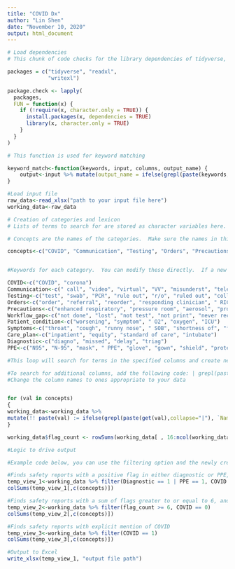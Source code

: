 ---
title: "COVID Dx"
author: "Lin Shen"
date: "November 10, 2020"
output: html_document
---

```{r} 
# Load dependencies
# This chunk of code checks for the library dependencies of tidyverse, readxl, and writexl and either installs them or loads them.  Copyright for the  libraries are owned by their respective owners.

packages = c("tidyverse", "readxl",
             "writexl")

package.check <- lapply(
  packages,
  FUN = function(x) {
    if (!require(x, character.only = TRUE)) {
      install.packages(x, dependencies = TRUE)
      library(x, character.only = TRUE)
    }
  }
)
```

```{r}
# This function is used for keyword matching

keyword_match<-function(keywords, input, columns, output_name) {
    output<-input %>% mutate(output_name = ifelse(grepl(paste(keywords,collapse="|")),  paste(column_tomatch,collapse="|"), ignore.case = TRUE), 1, 0)
}
```

```{r}
#Load input file 
raw_data<-read_xlsx("path to your input file here")
working_data<-raw_data

```

```{r}
# Creation of categories and lexicon
# Lists of terms to search for are stored as character variables here.

# Concepts are the names of the categories.  Make sure the names in this list match the names of the variables you use as each for the variables containing the actual keywords

concepts<-c("COVID", "Communication", "Testing", "Orders", "Precautions", "Workflow_gap", "Patient_condition", "Symptoms",  "PPE", "Diagnostic", "Care_plan")


#Keywords for each category.  You can modify these directly.  If a new category is to be added altogether, it must be added to the concepts list above.

COVID<-c("COVID", "corona")
Communication<-c(" call", "video", "virtual", "VV", "misunderst", "telemedicine", "hear", "ipad", "communic", "phone")
Testing<-c("test", "swab", "PCR", "rule out", "r/o", "ruled out", "collect", "sample", "positive", "negative", "result")
Orders<-c("order", "referral", "reorder", "responding clinician", " RIC ")
Precautions<-c("enhanced respiratory", "pressure room", "aerosol", "procedure", "risk", "precaution")
Workflow_gap<-c("not done", "lost", "not test", "not print", "never received", "did not come in", "missed", "cancel", "delay", "lack of", "dropped the ball", "quality")
Patient_condition<-c("worsening", "symptom", " O2", "oxygen", "ICU")
Symptoms<-c("throat", "cough", "runny nose", " SOB", "shortness of", "fever", "chill", "rigor", "loss of", "flu-like")
Care_plan<-c("inpatient", "equity", "standard of care", "intubate")
Diagnostic<-c("diagno", "missed", "delay", "triag")
PPE<-c("N95", "N-95", "mask", " PPE", "glove", "gown", "shield", "protection")

```


```{r}
#This loop will search for terms in the specified columns and create new columns to indicate if matches were found.  Each new column will correspond to the "concepts" listed above.  The column will indicate with a 1 if a match was found or 0 if match was not found.

#To search for additional columns, add the following code: | grepl(paste(get(val),collapse="|"), `name of additional column`, ignore.case = TRUE) before: , 1, 0))
#Change the column names to ones appropriate to your data


for (val in concepts)
{
working_data<-working_data %>%
mutate(!! paste(val) := ifelse(grepl(paste(get(val),collapse="|"), `Name of first column here`, ignore.case = TRUE) | grepl(paste(get(val),collapse="|"), `Name of second column`, ignore.case = TRUE) , 1, 0))
}

working_data$flag_count <- rowSums(working_data[ , 16:ncol(working_data)])
```



```{r}
#Logic to drive output

#Example code below, you can use the filtering option and the newly created columns to come up with your own custom logic

#Finds safety reports with a positive flag in either diagnostic or PPE, but not COVID
temp_view_1<-working_data %>% filter(Diagnostic == 1 | PPE == 1, COVID == 0) 
colSums(temp_view_1[,c(concepts)])

#Finds safety reports with a sum of flags greater to or equal to 6, and no explicit mentioned of COVID, which was the threshold we used at our institution to flag patients for review as part of a specific workflow
temp_view_2<-working_data %>% filter(flag_count >= 6, COVID == 0) 
colSums(temp_view_2[,c(concepts)])

#Finds safety reports with explicit mention of COVID
temp_view_3<-working_data %>% filter(COVID == 1) 
colSums(temp_view_3[,c(concepts)])

```

```{r}
#Output to Excel
write_xlsx(temp_view_1, "output file path")
```



